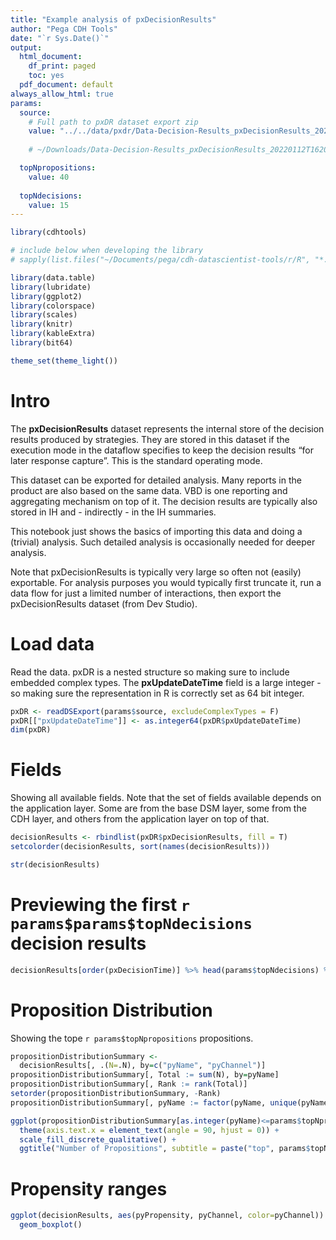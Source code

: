 ```yaml
---
title: "Example analysis of pxDecisionResults"
author: "Pega CDH Tools"
date: "`r Sys.Date()`"
output:
  html_document:
    df_print: paged
    toc: yes
  pdf_document: default
always_allow_html: true
params:
  source:
    # Full path to pxDR dataset export zip
    value: "../../data/pxdr/Data-Decision-Results_pxDecisionResults_20220112T162055_GMT.zip"
    
    # ~/Downloads/Data-Decision-Results_pxDecisionResults_20220112T162055_GMT.zip"

  topNpropositions:
    value: 40
    
  topNdecisions:
    value: 15
---
```


```r
library(cdhtools)

# include below when developing the library
# sapply(list.files("~/Documents/pega/cdh-datascientist-tools/r/R", "*.R", full.names = T), source)

library(data.table)
library(lubridate)
library(ggplot2)
library(colorspace)
library(scales)
library(knitr)
library(kableExtra)
library(bit64)

theme_set(theme_light())
```

# Intro

The **pxDecisionResults** dataset represents the internal store of the decision
results produced by strategies. They are stored in this dataset if the 
execution mode in the dataflow specifies to keep the decision results 
"for later response capture". This is the standard operating mode.

This dataset can be exported for detailed analysis. Many reports in the 
product are also based on the same data. VBD is one reporting and 
aggregating mechanism on top of it. The decision results are typically also 
stored in IH and - indirectly - in the IH summaries.

This notebook just shows the basics of importing this data and doing a
(trivial) analysis. Such detailed analysis is occasionally needed for 
deeper analysis.

Note that pxDecisionResults is typically very large so often not (easily)
exportable. For analysis purposes you would typically first truncate
it, run a data flow for just a limited number of interactions, then 
export the pxDecisionResults dataset (from Dev Studio).

# Load data

Read the data. pxDR is a nested structure so making sure to include embedded
complex types. The **pxUpdateDateTime** field is a large integer - so making
sure the representation in R is correctly set as 64 bit integer.

```r
pxDR <- readDSExport(params$source, excludeComplexTypes = F)
pxDR[["pxUpdateDateTime"]] <- as.integer64(pxDR$pxUpdateDateTime)
dim(pxDR)
```

# Fields

Showing all available fields. Note that the set of fields available depends
on the application layer. Some are from the base DSM layer, some from the
CDH layer, and others from the application layer on top of that.

```r
decisionResults <- rbindlist(pxDR$pxDecisionResults, fill = T)
setcolorder(decisionResults, sort(names(decisionResults)))

str(decisionResults)
```


# Previewing the first `r params$params$topNdecisions` decision results

```r
decisionResults[order(pxDecisionTime)] %>% head(params$topNdecisions) %>% kbl() %>% kable_paper("hover", full_width = T)
```

# Proposition Distribution

Showing the tope `r params$topNpropositions` propositions.

```r
propositionDistributionSummary <- 
  decisionResults[, .(N=.N), by=c("pyName", "pyChannel")]
propositionDistributionSummary[, Total := sum(N), by=pyName]
propositionDistributionSummary[, Rank := rank(Total)]
setorder(propositionDistributionSummary, -Rank)
propositionDistributionSummary[, pyName := factor(pyName, unique(pyName))]

ggplot(propositionDistributionSummary[as.integer(pyName)<=params$topNpropositions], aes(pyName, N, fill=pyChannel)) + geom_col() +
  theme(axis.text.x = element_text(angle = 90, hjust = 0)) +
  scale_fill_discrete_qualitative() +
  ggtitle("Number of Propositions", subtitle = paste("top", params$topNpropositions))
```
# Propensity ranges

```r
ggplot(decisionResults, aes(pyPropensity, pyChannel, color=pyChannel)) +
  geom_boxplot()
```


